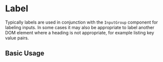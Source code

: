 
<Meta of={LabelStories} />

# Label

Typically labels are used in conjunction with the `InputGroup` component for labeling inputs. In some cases it may also be appropriate to label another DOM element where a heading is not appropriate, for example listing key value pairs.

## Basic Usage

<Canvas of={LabelStories.BasicUsage} />

<RenderHtmlMarkup of={LabelStories.BasicUsage} />
